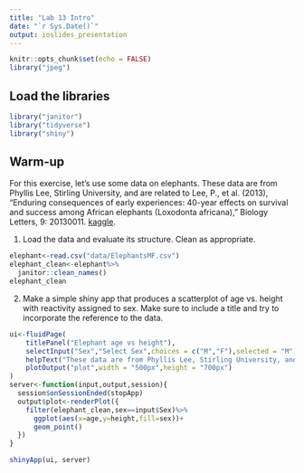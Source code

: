 ```yaml
---
title: "Lab 13 Intro"
date: "`r Sys.Date()`"
output: ioslides_presentation
---
```


```r
knitr::opts_chunk$set(echo = FALSE)
library("jpeg")
```

## Load the libraries
```r
library("janitor")
library("tidyverse")
library("shiny")
```

## Warm-up
For this exercise, let's use some data on elephants. These data are from Phyllis Lee, Stirling University, and are related to Lee, P., et al. (2013), "Enduring consequences of early experiences: 40-year effects on survival and success among African elephants (Loxodonta africana)," Biology Letters, 9: 20130011. [kaggle](https://www.kaggle.com/mostafaelseidy/elephantsmf).  

1. Load the data and evaluate its structure. Clean as appropriate.
```r
elephant<-read.csv("data/ElephantsMF.csv")
elephant_clean<-elephant%>%
  janitor::clean_names()
elephant_clean
```

2. Make a simple shiny app that produces a scatterplot of age vs. height with reactivity assigned to sex. Make sure to include a title and try to incorporate the reference to the data.

```r
ui<-fluidPage(
    titlePanel("Elephant age vs height"),
    selectInput("Sex","Select Sex",choices = c("M","F"),selected = "M"),
    helpText("These data are from Phyllis Lee, Stirling University, and are related to Lee, P., et al. (2013), Enduring consequences of early experiences: 40-year effects on survival and success among African elephants (Loxodonta africana), Biology Letters, 9: 20130011. [kaggle](https://www.kaggle.com/mostafaelseidy/elephantsmf)."),
    plotOutput("plot",width = "500px",height = "700px")
)
server<-function(input,output,session){
  session$onSessionEnded(stopApp)
  output$plot<-renderPlot({
    filter(elephant_clean,sex==input$Sex)%>%
      ggplot(aes(x=age,y=height,fill=sex))+
      geom_point()
  })
}

shinyApp(ui, server)
```